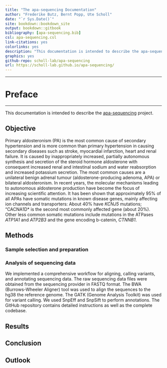```yaml
--- 
title: "The apa-sequencing Documentation"
author: "Frederike Butz, Bernt Popp, Ute Scholl"
date: "`r Sys.Date()`"
site: bookdown::bookdown_site
output: bookdown::gitbook
bibliography: [apa-sequencing.bib]
csl: apa-sequencing.csl
link-citations: yes
colorlinks: yes
description: "This documentation is intended to describe the apa-sequencing project"
graphics: yes
github-repo: scholl-lab/apa-sequencing
url: https://scholl-lab.github.io/apa-sequencing/
---
```


---

# Preface {-}

---------------------------------------

This documentation is intended to describe the [apa-sequencing](https://github.com/scholl-lab/apa-sequencing) project.

## Objective {-}

Primary aldosteronism (PA) is the most common cause of secondary hypertension and is more common than primary hypertension in causing secondary diseases such as stroke, myocardial infarction, heart and renal failure. It is caused by inappropriately increased, partially autonomous synthesis and secretion of the steroid hormone aldosterone with consequent increased renal and intestinal sodium and water reabsorption and increased potassium secretion. The most common causes are a unilateral benign adrenal tumour (aldosterone-producing adenoma, APA) or bilateral aldosteronism. In recent years, the molecular mechanisms leading to autonomous aldosterone production have become the focus of increasing scientific attention. It has been shown that approximately 95% of all APAs have somatic mutations in known disease genes, mainly affecting ion channels and transporters: About 40% have *KCNJ5* mutations; "CACNA1D* is the second most commonly affected gene (about 20%). Other less common somatic mutations include mutations in the ATPases *ATP1A1* and *ATP2B3* and the gene encoding b-catenin, *CTNNB1*.

## Methods {-}

### Sample selection and preparation {-}

### Analysis of sequencing data {-}
We implemented a comprehensive workflow for aligning, calling variants, and annotating sequencing data. The raw sequencing data files were obtained from the sequencing provider in FASTQ format. The BWA (Burrows-Wheeler Aligner) tool was used to align the sequences to the hg38 the reference genome. The GATK (Genome Analysis Toolkit) was used for variant calling. We used SnpEff and SnpSift to perform annotations. The GitHub repository contains detailed instructions as well as the complete codebase.

## Results {-}


## Conclusion {-}


## Outlook {-}

